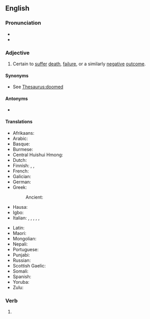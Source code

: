==English==

===Pronunciation===
* {{IPA|en|/duːmd/}}
* {{audio|en|en-us-doomed.ogg|Audio (US)}}

===Adjective===
{{en-adj}}

# Certain to [[suffer]] [[death]], [[failure]], or a similarly [[negative]] [[outcome]].

====Synonyms====
* See [[Thesaurus:doomed]]

====Antonyms====
* {{l|en|blessed}}

====Translations====
{{trans-top|certain to suffer death, failure, or a similarly negative outcome}}
* Afrikaans: {{t|af|gedoem}}
* Arabic: {{t|ar|محكوم|tr=mahkum}}
* Basque: {{t|eu|kondenatuta}}
* Burmese: {{t|my|ခြော}}
* Central Huishui Hmong: {{t|hmc|itbxhi}}
* Dutch: {{t+|nl|gedoemd}}
* Finnish: {{t|fi|[[tuho|tuhoon]] [[tuomittu]]}}, {{t+|fi|tuomittu}}, {{t|fi|tuhon oma}}
* French: {{t+|fr|condamné}}
* Galician: {{t|gl|condenado|m}}
* German: {{t+|de|verurteilt}}
* Greek:
*: Ancient: {{t|grc|ὀλέθριος}}
* Hausa: {{t|ha|wanzuwa}}
* Igbo: {{t|ig|idikwe}}
* Italian: {{t+|it|condannato|m}}, {{t+|it|condannata|f}}, {{t+|it|spacciato|m}}, {{t+|it|spacciata|f}}, {{t+|it|predestinato}}, {{t+|it|destinato}}
{{trans-mid}}
* Latin: {{t|la|cādūcus}}
* Maori: {{t|mi|meake}}
* Mongolian: {{t|mn|хувь тавилан|sc=Cyrl}}
* Nepali: {{t|ne|बर्बाद}}
* Portuguese: {{t+|pt|condenado}}
* Punjabi: {{t|pa|ਤਬਾਹ ਕਰ ਦਿੱਤੀ}}
* Russian: {{t+|ru|обречённый}}
* Scottish Gaelic: {{t|gd|an dàn}}
* Somali: {{t|so|dhegjar}}
* Spanish: {{t+|es|condenado}}
* Yoruba: {{t|yo|ijakule}}
* Zulu: {{t|zu|owawuzobhujiswa}}
{{trans-bottom}}

===Verb===
{{head|en|verb form}}

# {{en-past of|doom}}